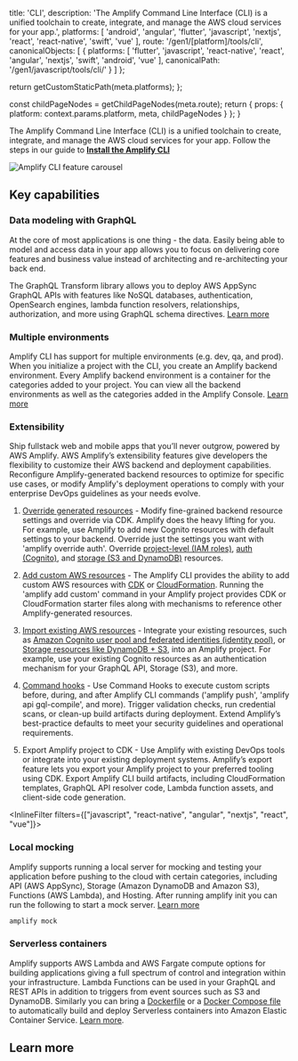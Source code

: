 
  title: 'CLI',
  description: 'The Amplify Command Line Interface (CLI) is a unified toolchain to create, integrate, and manage the AWS cloud services for your app.',
  platforms: [
    'android',
    'angular',
    'flutter',
    'javascript',
    'nextjs',
    'react',
    'react-native',
    'swift',
    'vue'
  ],
  route: '/gen1/[platform]/tools/cli',
  canonicalObjects: [
    {
      platforms: [
        'flutter',
        'javascript',
        'react-native',
        'react',
        'angular',
        'nextjs',
        'swift',
        'android',
        'vue'
      ],
      canonicalPath: '/gen1/javascript/tools/cli/'
    }
  ]
};

  return getCustomStaticPath(meta.platforms);
};

  const childPageNodes = getChildPageNodes(meta.route);
  return {
    props: {
      platform: context.params.platform,
      meta,
      childPageNodes
    }
  };
}

The Amplify Command Line Interface (CLI) is a unified toolchain to create, integrate, and manage the AWS cloud services for your app. Follow the steps in our guide to **[Install the Amplify CLI](/gen1/[platform]/tools/cli/start/set-up-cli/)**

![Amplify CLI feature carousel](/assets/cli-b-roll.gif)

## Key capabilities

### Data modeling with GraphQL

At the core of most applications is one thing - the data. Easily being able to model and access data in your app allows you to focus on delivering core features and business value instead of architecting and re-architecting your back end.

The GraphQL Transform library allows you to deploy AWS AppSync GraphQL APIs with features like NoSQL databases, authentication, OpenSearch engines, lambda function resolvers, relationships, authorization, and more using GraphQL schema directives. [Learn more](/gen1/[platform]/build-a-backend/graphqlapi/)

### Multiple environments

Amplify CLI has support for multiple environments (e.g. dev, qa, and prod). When you initialize a project with the CLI, you create an Amplify backend environment. Every Amplify backend environment is a container for the categories added to your project. You can view all the backend environments as well as the categories added in the Amplify Console. [Learn more](/gen1/[platform]/tools/cli/teams/)

### Extensibility

Ship fullstack web and mobile apps that you’ll never outgrow, powered by AWS Amplify. AWS Amplify’s extensibility features give developers the flexibility to customize their AWS backend and deployment capabilities. Reconfigure Amplify-generated backend resources to optimize for specific use cases, or modify Amplify's deployment operations to comply with your enterprise DevOps guidelines as your needs evolve.

1. [Override generated resources](/gen1/[platform]/build-a-backend/auth/override-cognito/) - Modify fine-grained backend resource settings and override via CDK. Amplify does the heavy lifting for you. For example, use Amplify to add new Cognito resources with default settings to your backend. Override just the settings you want with 'amplify override auth'. Override [project-level (IAM roles)](/gen1/[platform]/tools/cli/project/override-iam/), [auth (Cognito)](/gen1/[platform]/build-a-backend/auth/override-cognito/), and [storage (S3 and DynamoDB)](/gen1/[platform]/build-a-backend/storage/modify-amplify-generated-resources/) resources.

2. [Add custom AWS resources](/gen1/[platform]/tools/cli/custom/cdk/) - The Amplify CLI provides the ability to add custom AWS resources with [CDK](/gen1/[platform]/tools/cli/custom/cdk/) or [CloudFormation](/gen1/[platform]/tools/cli/custom/cloudformation/). Running the 'amplify add custom' command in your Amplify project provides CDK or CloudFormation starter files along with mechanisms to reference other Amplify-generated resources.

3. [Import existing AWS resources](/gen1/[platform]/build-a-backend/auth/import-existing-resources) - Integrate your existing resources, such as [Amazon Cognito user pool and federated identities (identity pool)](/gen1/[platform]/build-a-backend/auth/import-existing-resources/), or [Storage resources like DynamoDB + S3](/gen1/[platform]/build-a-backend/storage/import/), into an Amplify project. For example, use your existing Cognito resources as an authentication mechanism for your GraphQL API, Storage (S3), and more.

4. [Command hooks](/gen1/[platform]/tools/cli/project/command-hooks/) - Use Command Hooks to execute custom scripts before, during, and after Amplify CLI commands ('amplify push', 'amplify api gql-compile', and more). Trigger validation checks, run credential scans, or clean-up build artifacts during deployment. Extend Amplify’s best-practice defaults to meet your security guidelines and operational requirements.

5. Export Amplify project to CDK - Use Amplify with existing DevOps tools or integrate into your existing deployment systems. Amplify’s export feature lets you export your Amplify project to your preferred tooling using CDK. Export Amplify CLI build artifacts, including CloudFormation templates, GraphQL API resolver code, Lambda function assets, and client-side code generation.

<InlineFilter filters={["javascript", "react-native", "angular", "nextjs", "react", "vue"]}>

### Local mocking

Amplify supports running a local server for mocking and testing your application before pushing to the cloud with certain categories, including API (AWS AppSync), Storage (Amazon DynamoDB and Amazon S3), Functions (AWS Lambda), and Hosting. After running amplify init you can run the following to start a mock server. [Learn more](/gen1/[platform]/tools/cli/usage/mock/)

```bash
amplify mock
```

</InlineFilter>

### Serverless containers

Amplify supports AWS Lambda and AWS Fargate compute options for building applications giving a full spectrum of control and integration within your infrastructure. Lambda Functions can be used in your GraphQL and REST APIs in addition to triggers from event sources such as S3 and DynamoDB. Similarly you can bring a [Dockerfile](https://docs.docker.com/engine/reference/builder/) or a [Docker Compose file](https://docs.docker.com/compose/compose-file/) to automatically build and deploy Serverless containers into Amazon Elastic Container Service. [Learn more](/gen1/[platform]/tools/cli/usage/containers/).

## Learn more

<Overview childPageNodes={props.childPageNodes} />
